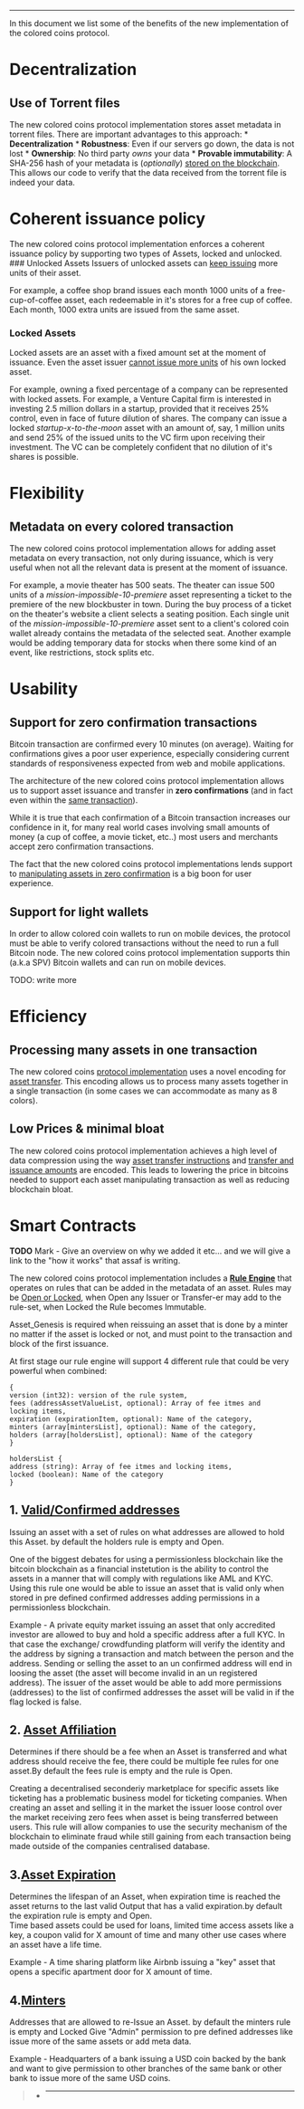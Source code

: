 
-----

In this document we list some of the benefits of the new implementation of the colored coins protocol.

= Decentralization =

== Use of Torrent files ==

The new colored coins protocol implementation stores asset metadata in torrent files. There are important advantages to this approach: * '''Decentralization''' * '''Robustness''': Even if our servers go down, the data is not lost * '''Ownership''': No third party ''owns'' your data * '''Provable immutability''': A SHA-256 hash of your metadata is (''optionally'') [[Coloring#data-storage|stored on the blockchain]]. This allows our code to verify that the data received from the torrent file is indeed your data.

= Coherent issuance policy =

The new colored coins protocol implementation enforces a coherent issuance policy by supporting two types of Assets, locked and unlocked. ### Unlocked Assets Issuers of unlocked assets can [[Asset%20ID#unlocked|keep issuing]] more units of their asset.

For example, a coffee shop brand issues each month 1000 units of a free-cup-of-coffee asset, each redeemable in it's stores for a free cup of coffee. Each month, 1000 extra units are issued from the same asset.

=== Locked Assets ===

Locked assets are an asset with a fixed amount set at the moment of issuance. Even the asset issuer [[Asset%20ID#locked|cannot issue more units]] of his own locked asset.

For example, owning a fixed percentage of a company can be represented with locked assets. For example, a Venture Capital firm is interested in investing 2.5 million dollars in a startup, provided that it receives 25% control, even in face of future dilution of shares. The company can issue a locked ''startup-x-to-the-moon'' asset with an amount of, say, 1 million units and send 25% of the issued units to the VC firm upon receiving their investment. The VC can be completely confident that no dilution of it's shares is possible.

= Flexibility =

== Metadata on every colored transaction ==

The new colored coins protocol implementation allows for adding asset metadata on every transaction, not only during issuance, which is very useful when not all the relevant data is present at the moment of issuance.

For example, a movie theater has 500 seats. The theater can issue 500 units of a ''mission-impossible-10-premiere'' asset representing a ticket to the premiere of the new blockbuster in town. During the buy process of a ticket on the theater's website a client selects a seating position. Each single unit of the ''mission-impossible-10-premiere'' asset sent to a client's colored coin wallet already contains the metadata of the selected seat. Another example would be adding temporary data for stocks when there some kind of an event, like restrictions, stock splits etc.

= Usability =

== Support for zero confirmation transactions ==

Bitcoin transaction are confirmed every 10 minutes (on average). Waiting for confirmations gives a poor user experience, especially considering current standards of responsiveness expected from web and mobile applications.

The architecture of the new colored coins protocol implementation allows us to support asset issuance and transfer in '''zero confirmations''' (and in fact even within the [[Coloring#issuance-transaction-encoding|same transaction]]).

While it is true that each confirmation of a Bitcoin transaction increases our confidence in it, for many real world cases involving small amounts of money (a cup of coffee, a movie ticket, etc..) most users and merchants accept zero confirmation transactions.

The fact that the new colored coins protocol implementations lends support to [[Asset%20ID#asset-ids-and-bitcoin-confirmations|manipulating assets in zero confirmation]] is a big boon for user experience.

== Support for light wallets ==

In order to allow colored coin wallets to run on mobile devices, the protocol must be able to verify colored transactions without the need to run a full Bitcoin node. The new colored coins protocol implementation supports thin (a.k.a SPV) Bitcoin wallets and can run on mobile devices.

TODO: write more

= Efficiency =

== Processing many assets in one transaction ==

The new colored coins [[Coloring#asset-manipulating-trasnactions|protocol implementation]] uses a novel encoding for [[Transfers|asset transfer]]. This encoding allows us to process many assets together in a single transaction (in some cases we can accommodate as many as 8 colors).

== Low Prices &amp; minimal bloat ==

The new colored coins protocol implementation achieves a high level of data compression using the way [[Transfers|asset transfer instructions]] and [[Number%20Encoding|transfer and issuance amounts]] are encoded. This leads to lowering the price in bitcoins needed to support each asset manipulating transaction as well as reducing blockchain bloat.

= Smart Contracts =

'''TODO''' Mark - Give an overview on why we added it etc... and we will give a link to the &quot;how it works&quot; that assaf is writing.

The new colored coins protocol implementation includes a '''[[Rules|Rule Engine]]''' that operates on rules that can be added in the metadata of an asset. Rules may be [[Rules#inheritance|Open or Locked]], when Open any Issuer or Transfer-er may add to the rule-set, when Locked the Rule becomes Immutable.

Asset_Genesis is required when reissuing an asset that is done by a minter no matter if the asset is locked or not, and must point to the transaction and block of the first issuance.

At first stage our rule engine will support 4 different rule that could be very powerful when combined:

<pre>{
version (int32): version of the rule system,
fees (addressAssetValueList, optional): Array of fee itmes and 
locking items,
expiration (expirationItem, optional): Name of the category,
minters (array[mintersList], optional): Name of the category,
holders (array[holdersList], optional): Name of the category
}

holdersList {
address (string): Array of fee itmes and locking items,
locked (boolean): Name of the category
}
</pre>
== 1. [[Rules#holders|Valid/Confirmed addresses]] ==

Issuing an asset with a set of rules on what addresses are allowed to hold this Asset. by default the holders rule is empty and Open.

One of the biggest debates for using a permissionless blockchain like the bitcoin blockchain as a financial instetution is the ability to control the assets in a manner that will comply with regulations like AML and KYC. Using this rule one would be able to issue an asset that is valid only when stored in pre defined confirmed addresses adding permissions in a permissionless blockchain.

Example - A private equity market issuing an asset that only accredited investor are allowed to buy and hold a specific address after a full KYC. In that case the exchange/ crowdfunding platform will verify the identity and the address by signing a transaction and match between the person and the address. Sending or selling the asset to an un confirmed address will end in loosing the asset (the asset will become invalid in an un registered address). The issuer of the asset would be able to add more permissions (addresses) to the list of confirmed addresses the asset will be valid in if the flag locked is false.

== 2. [[Rules#fees|Asset Affiliation]] ==

Determines if there should be a fee when an Asset is transferred and what address should receive the fee, there could be multiple fee rules for one asset.By default the fees rule is empty and the rule is Open.

Creating a decentralised seconderiy marketplace for specific assets like ticketing has a problematic business model for ticketing companies. When creating an asset and selling it in the market the issuer loose control over the market receiving zero fees when asset is being transferred between users. This rule will allow companies to use the security mechanism of the blockchain to eliminate fraud while still gaining from each transaction being made outside of the companies centralised database.

== 3.[[Rules#expiration|Asset Expiration]] ==

Determines the lifespan of an Asset, when expiration time is reached the asset returns to the last valid Output that has a valid expiration.by default the expiration rule is empty and Open.<br />Time based assets could be used for loans, limited time access assets like a key, a coupon valid for X amount of time and many other use cases where an asset have a life time.

Example - A time sharing platform like Airbnb issuing a &quot;key&quot; asset that opens a specific apartment door for X amount of time.

== 4.[[Rules#minters|Minters]] ==

Addresses that are allowed to re-Issue an Asset. by default the minters rule is empty and Locked Give &quot;Admin&quot; permission to pre defined addresses like issue more of the same assets or add meta data.

Example - Headquarters of a bank issuing a USD coin backed by the bank and want to give permission to other branches of the same bank or other bank to issue more of the same USD coins.

<blockquote><ul>
<li>
-----
</li></ul>
</blockquote>
